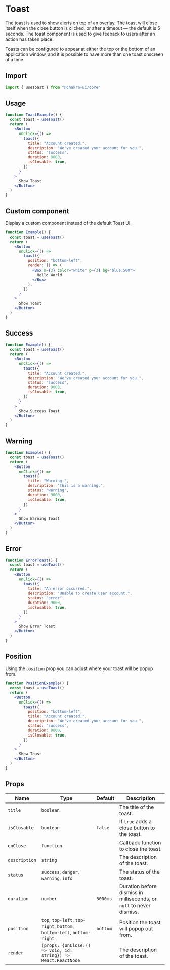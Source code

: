 # Toast

The toast is used to show alerts on top of an overlay. The toast will close
itself when the close button is clicked, or after a timeout — the default is 5
seconds. The toast component is used to give feeback to users after an action
has taken place.

Toasts can be configured to appear at either the top or the bottom of an
application window, and it is possible to have more than one toast onscreen at a
time.

## Import

```js
import { useToast } from "@chakra-ui/core"
```

## Usage

```jsx
function ToastExample() {
  const toast = useToast()
  return (
    <Button
      onClick={() =>
        toast({
          title: "Account created.",
          description: "We've created your account for you.",
          status: "success",
          duration: 9000,
          isClosable: true,
        })
      }
    >
      Show Toast
    </Button>
  )
}
```

## Custom component

Display a custom component instead of the default Toast UI.

```jsx
function Example() {
  const toast = useToast()
  return (
    <Button
      onClick={() =>
        toast({
          position: "bottom-left",
          render: () => (
            <Box m={3} color="white" p={3} bg="blue.500">
              Hello World
            </Box>
          ),
        })
      }
    >
      Show Toast
    </Button>
  )
}
```

## Success

```jsx
function Example() {
  const toast = useToast()
  return (
    <Button
      onClick={() =>
        toast({
          title: "Account created.",
          description: "We've created your account for you.",
          status: "success",
          duration: 9000,
          isClosable: true,
        })
      }
    >
      Show Success Toast
    </Button>
  )
}
```

## Warning

```jsx
function Example() {
  const toast = useToast()
  return (
    <Button
      onClick={() =>
        toast({
          title: "Warning.",
          description: "This is a warning.",
          status: "warning",
          duration: 9000,
          isClosable: true,
        })
      }
    >
      Show Warning Toast
    </Button>
  )
}
```

## Error

```jsx
function ErrorToast() {
  const toast = useToast()
  return (
    <Button
      onClick={() =>
        toast({
          title: "An error occurred.",
          description: "Unable to create user account.",
          status: "error",
          duration: 9000,
          isClosable: true,
        })
      }
    >
      Show Error Toast
    </Button>
  )
}
```

## Position

Using the `position` prop you can adjust where your toast will be popup from.

```jsx
function PositionExample() {
  const toast = useToast()
  return (
    <Button
      onClick={() =>
        toast({
          position: "bottom-left",
          title: "Account created.",
          description: "We've created your account for you.",
          status: "success",
          duration: 9000,
          isClosable: true,
        })
      }
    >
      Show Toast
    </Button>
  )
}
```

## Props

| Name          | Type                                                                    | Default  | Description                                                          |
| ------------- | ----------------------------------------------------------------------- | -------- | -------------------------------------------------------------------- |
| `title`       | `boolean`                                                               |          | The title of the toast.                                              |
| `isClosable`  | `boolean`                                                               | `false`  | If `true` adds a close button to the toast.                          |
| `onClose`     | `function`                                                              |          | Callback function to close the toast.                                |
| `description` | `string`                                                                |          | The description of the toast.                                        |
| `status`      | `success`, `danger`, `warning`, `info`                                  |          | The status of the toast.                                             |
| `duration`    | `number`                                                                | `5000ms` | Duration before dismiss in milliseconds, or `null` to never dismiss. |
| `position`    | `top`, `top-left`, `top-right`, `bottom`, `bottom-left`, `bottom-right` | `bottom` | Position the toast will popup out from.                              |
| `render`      | `(props: {onClose:() => void, id: string}) => React.ReactNode`          |          | The description of the toast.                                        |
